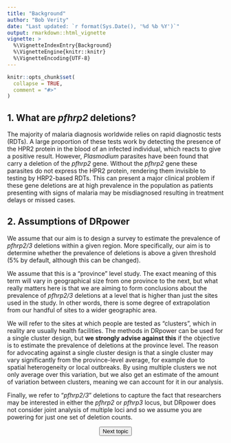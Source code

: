 ---
title: "Background"
author: "Bob Verity"
date: "Last updated: `r format(Sys.Date(), '%d %b %Y')`"
output: rmarkdown::html_vignette
vignette: >
  %\VignetteIndexEntry{Background}
  %\VignetteEngine{knitr::knitr}
  %\VignetteEncoding{UTF-8}
---

```{r, include = FALSE}
knitr::opts_chunk$set(
  collapse = TRUE,
  comment = "#>"
)
```

## 1. What are *pfhrp2* deletions?

The majority of malaria diagnosis worldwide relies on rapid diagnostic tests (RDTs). A large proportion of these tests work by detecting the presence of the HPR2 protein in the blood of an infected individual, which reacts to give a positive result. However, *Plasmodium* parasites have been found that carry a deletion of the *pfhrp2* gene. Without the *pfhrp2* gene these parasites do not express the HPR2 protein, rendering them invisible to testing by HRP2-based RDTs. This can present a major clinical problem if these gene deletions are at high prevalence in the population as patients presenting with signs of malaria may be misdiagnosed resulting in treatment delays or missed cases.

## 2. Assumptions of DRpower

We assume that our aim is to design a survey to estimate the prevalence of *pfhrp2/3* deletions within a given region. More specifically, our aim is to determine whether the prevalence of deletions is above a given threshold (5% by default, although this can be changed).

We assume that this is a "province" level study. The exact meaning of this term will vary in geographical size from one province to the next, but what really matters here is that we are aiming to form conclusions about the prevalence of *pfhrp2/3* deletions at a level that is higher than just the sites used in the study. In other words, there is some degree of extrapolation from our handful of sites to a wider geographic area.

We will refer to the sites at which people are tested as "clusters", which in reality are usually health facilities. The methods in DRpower can be used for a single cluster design, but **we strongly advise against this** if the objective is to estimate the prevalence of deletions at the province level. The reason for advocating against a single cluster design is that a single cluster may vary significantly from the province-level average, for example due to spatial heterogeneity or local outbreaks. By using multiple clusters we not only average over this variation, but we also get an estimate of the amount of variation between clusters, meaning we can account for it in our analysis.

Finally, we refer to "*pfhrp2/3*" deletions to capture the fact that researchers may be interested in either the *pfhrp2* or *pfhrp3* locus, but DRpower does not consider joint analysis of multiple loci and so we assume you are powering for just one set of deletion counts.

<p align="center">
<button class="btn btn-primary" onclick="window.location.href='https://mrc-ide.github.io/DRpower/articles/rationale2_issue.html';"> Next topic </button>
</p>
